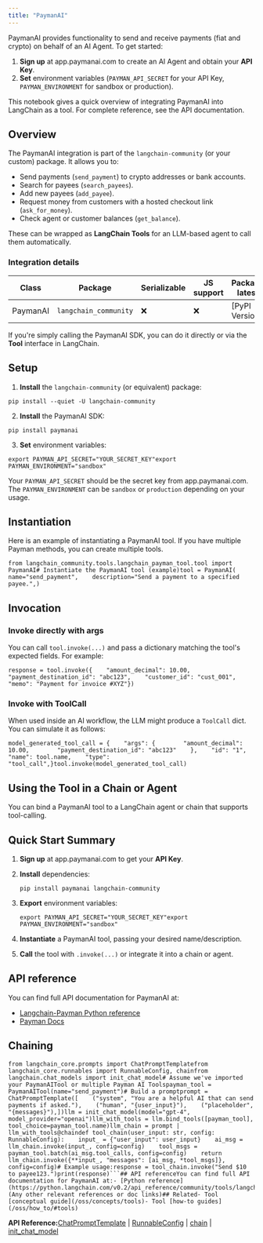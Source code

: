 ```yaml
---
title: "PaymanAI"
---
```


PaymanAI provides functionality to send and receive payments (fiat and crypto) on behalf of an AI Agent. To get started:

1. **Sign up** at app.paymanai.com to create an AI Agent and obtain your **API Key**.
2. **Set** environment variables (`PAYMAN_API_SECRET` for your API Key, `PAYMAN_ENVIRONMENT` for sandbox or production).

This notebook gives a quick overview of integrating PaymanAI into LangChain as a tool. For complete reference, see the API documentation.

## Overview

The PaymanAI integration is part of the `langchain-community` (or your custom) package. It allows you to:

* Send payments (`send_payment`) to crypto addresses or bank accounts.
* Search for payees (`search_payees`).
* Add new payees (`add_payee`).
* Request money from customers with a hosted checkout link (`ask_for_money`).
* Check agent or customer balances (`get_balance`).

These can be wrapped as **LangChain Tools** for an LLM-based agent to call them automatically.

### Integration details

| Class    | Package               | Serializable | JS support | Package latest  |
| -------- | --------------------- | ------------ | ---------- | --------------- |
| PaymanAI | `langchain_community` | ❌            | ❌          | \[PyPI Version] |

If you're simply calling the PaymanAI SDK, you can do it directly or via the **Tool** interface in LangChain.

## Setup

1. **Install** the `langchain-community` (or equivalent) package:

```
pip install --quiet -U langchain-community
```

2. **Install** the PaymanAI SDK:

```
pip install paymanai
```

3. **Set** environment variables:

```
export PAYMAN_API_SECRET="YOUR_SECRET_KEY"export PAYMAN_ENVIRONMENT="sandbox"
```

Your `PAYMAN_API_SECRET` should be the secret key from app.paymanai.com. The `PAYMAN_ENVIRONMENT` can be `sandbox` or `production` depending on your usage.

## Instantiation

Here is an example of instantiating a PaymanAI tool. If you have multiple Payman methods, you can create multiple tools.

```
from langchain_community.tools.langchain_payman_tool.tool import PaymanAI# Instantiate the PaymanAI tool (example)tool = PaymanAI(    name="send_payment",    description="Send a payment to a specified payee.",)
```

## Invocation

### Invoke directly with args

You can call `tool.invoke(...)` and pass a dictionary matching the tool's expected fields. For example:

```
response = tool.invoke({    "amount_decimal": 10.00,    "payment_destination_id": "abc123",    "customer_id": "cust_001",    "memo": "Payment for invoice #XYZ"})
```

### Invoke with ToolCall

When used inside an AI workflow, the LLM might produce a `ToolCall` dict. You can simulate it as follows:

```
model_generated_tool_call = {    "args": {        "amount_decimal": 10.00,        "payment_destination_id": "abc123"    },    "id": "1",    "name": tool.name,    "type": "tool_call",}tool.invoke(model_generated_tool_call)
```

## Using the Tool in a Chain or Agent

You can bind a PaymanAI tool to a LangChain agent or chain that supports tool-calling.

## Quick Start Summary

1. **Sign up** at app.paymanai.com to get your **API Key**.

2. **Install** dependencies:

   ```
   pip install paymanai langchain-community
   ```

3. **Export** environment variables:

   ```
   export PAYMAN_API_SECRET="YOUR_SECRET_KEY"export PAYMAN_ENVIRONMENT="sandbox"
   ```

4. **Instantiate** a PaymanAI tool, passing your desired name/description.

5. **Call** the tool with `.invoke(...)` or integrate it into a chain or agent.

## API reference

You can find full API documentation for PaymanAI at:

* [Langchain-Payman Python reference](https://pypi.org/project/langchain-payman-tool/)
* [Payman Docs](https://docs.paymanai.com)

## Chaining

````
from langchain_core.prompts import ChatPromptTemplatefrom langchain_core.runnables import RunnableConfig, chainfrom langchain.chat_models import init_chat_model# Assume we've imported your PaymanAITool or multiple Payman AI Toolspayman_tool = PaymanAITool(name="send_payment")# Build a promptprompt = ChatPromptTemplate([    ("system", "You are a helpful AI that can send payments if asked."),    ("human", "{user_input}"),    ("placeholder", "{messages}"),])llm = init_chat_model(model="gpt-4", model_provider="openai")llm_with_tools = llm.bind_tools([payman_tool], tool_choice=payman_tool.name)llm_chain = prompt | llm_with_tools@chaindef tool_chain(user_input: str, config: RunnableConfig):    input_ = {"user_input": user_input}    ai_msg = llm_chain.invoke(input_, config=config)    tool_msgs = payman_tool.batch(ai_msg.tool_calls, config=config)    return llm_chain.invoke({**input_, "messages": [ai_msg, *tool_msgs]}, config=config)# Example usage:response = tool_chain.invoke("Send $10 to payee123.")print(response)```## API referenceYou can find full API documentation for PaymanAI at:- [Python reference](https://python.langchain.com/v0.2/api_reference/community/tools/langchain_community.tools.langchain_payman_tool.tool.PaymanAI.html)- (Any other relevant references or doc links)## Related- Tool [conceptual guide](/oss/concepts/tools)- Tool [how-to guides](/oss/how_to/#tools)
````

**API Reference:**[ChatPromptTemplate](https://python.langchain.com/api_reference/core/prompts/langchain_core.prompts.chat.ChatPromptTemplate.html) | [RunnableConfig](https://python.langchain.com/api_reference/core/runnables/langchain_core.runnables.config.RunnableConfig.html) | [chain](https://python.langchain.com/api_reference/core/runnables/langchain_core.runnables.base.chain.html) | [init\_chat\_model](https://python.langchain.com/api_reference/langchain/chat_models/langchain.chat_models.base.init_chat_model.html)
